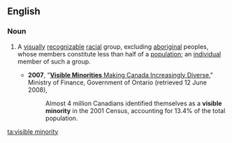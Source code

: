 ==English==
{{wikipedia}}
===Noun===

{{en-noun|head=[[visible]] [[minority]]|visible minorities}}

# {{Canada}} A [[visually]] [[recognizable]] [[racial]] group, excluding [[aboriginal]] peoples, whose members constitute less than half of a [[population]]; an [[individual]] member of such a group.
#*'''2007''', "[http://www.fin.gov.on.ca/english/economy/demographics/census/cenhi6.html '''Visible Minorities''' Making Canada Increasingly Diverse]," Ministry of Finance, Government of Ontario (retrieved 12 June 2008),
#*:Almost 4 million Canadians identified themselves as a '''visible minority''' in the 2001 Census, accounting for 13.4% of the total population.

[[ta:visible minority]]